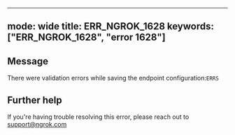 
---
mode: wide
title: ERR_NGROK_1628
keywords: ["ERR_NGROK_1628", "error 1628"]
---

## Message
There were validation errors while saving the endpoint configuration:`ERRS`




## Further help
If you're having trouble resolving this error, please reach out to [support@ngrok.com](mailto:support@ngrok.com?subject=Help%20with%20ERR_NGROK_1628)

